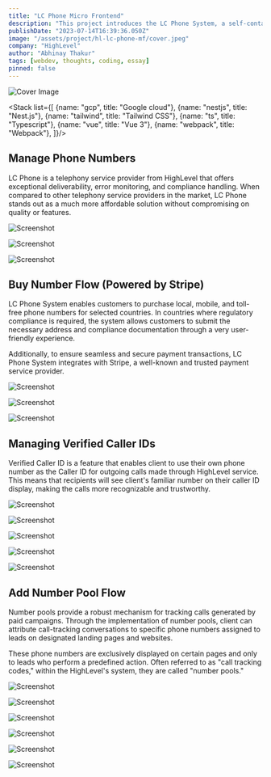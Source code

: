 ```yaml
---
title: "LC Phone Micro Frontend"
description: "This project introduces the LC Phone System, a self-contained HighLevel web app built on micro frontend architecture to manage telephony functionalities."
publishDate: "2023-07-14T16:39:36.050Z"
image: "/assets/project/hl-lc-phone-mf/cover.jpeg"
company: "HighLevel"
author: "Abhinay Thakur"
tags: [webdev, thoughts, coding, essay]
pinned: false
---
```


![Cover Image](/assets/project/hl-lc-phone-mf/cover.jpeg)

<Stack list={[
  {name: "gcp", title: "Google cloud"},
  {name: "nestjs", title: "Nest.js"},
  {name: "tailwind", title: "Tailwind CSS"},
  {name: "ts", title: "Typescript"},
  {name: "vue", title: "Vue 3"},
  {name: "webpack", title: "Webpack"},
]}/>

## Manage Phone Numbers

LC Phone is a telephony service provider from HighLevel that offers exceptional deliverability, error monitoring, and compliance handling. When compared to other telephony service providers in the market, LC Phone stands out as a much more affordable solution without compromising on quality or features.

<p><img src="/assets/project/hl-lc-phone-mf/ss1.png" alt="Screenshot" class="project-screenshot"/></p>

<p><img src="/assets/project/hl-lc-phone-mf/ss2.png" alt="Screenshot" class="project-screenshot"/></p>

<p><img src="/assets/project/hl-lc-phone-mf/ss3.png" alt="Screenshot" class="project-screenshot"/></p>

## Buy Number Flow (Powered by Stripe)

LC Phone System enables customers to purchase local, mobile, and toll-free phone numbers for selected countries. In countries where regulatory compliance is required, the system allows customers to submit the necessary address and compliance documentation through a very user-friendly experience.

Additionally, to ensure seamless and secure payment transactions, LC Phone System integrates with Stripe, a well-known and trusted payment service provider.

<p><img src="/assets/project/hl-lc-phone-mf/ss4.png" alt="Screenshot" class="project-screenshot"/></p>

<p><img src="/assets/project/hl-lc-phone-mf/ss5.png" alt="Screenshot" class="project-screenshot"/></p>

<p><img src="/assets/project/hl-lc-phone-mf/ss6.png" alt="Screenshot" class="project-screenshot"/></p>

## Managing Verified Caller IDs

Verified Caller ID is a feature that enables client to use their own phone number as the Caller ID for outgoing calls made through HighLevel service. This means that recipients will see client's familiar number on their caller ID display, making the calls more recognizable and trustworthy.

<p><img src="/assets/project/hl-lc-phone-mf/ss7.png" alt="Screenshot" class="project-screenshot"/></p>

<p><img src="/assets/project/hl-lc-phone-mf/ss8.png" alt="Screenshot" class="project-screenshot"/></p>

<p><img src="/assets/project/hl-lc-phone-mf/ss9.png" alt="Screenshot" class="project-screenshot"/></p>

<p><img src="/assets/project/hl-lc-phone-mf/ss10.png" alt="Screenshot" class="project-screenshot"/></p>

<p><img src="/assets/project/hl-lc-phone-mf/ss11.png" alt="Screenshot" class="project-screenshot"/></p>

## Add Number Pool Flow

Number pools provide a robust mechanism for tracking calls generated by paid campaigns. Through the implementation of number pools, client can attribute call-tracking conversations to specific phone numbers assigned to leads on designated landing pages and websites.

These phone numbers are exclusively displayed on certain pages and only to leads who perform a predefined action. Often referred to as "call tracking codes," within the HighLevel's system, they are called "number pools."

<p><img src="/assets/project/hl-lc-phone-mf/ss12.png" alt="Screenshot" class="project-screenshot"/></p>

<p><img src="/assets/project/hl-lc-phone-mf/ss13.png" alt="Screenshot" class="project-screenshot"/></p>

<p><img src="/assets/project/hl-lc-phone-mf/ss14.png" alt="Screenshot" class="project-screenshot"/></p>

<p><img src="/assets/project/hl-lc-phone-mf/ss15.png" alt="Screenshot" class="project-screenshot"/></p>

<p><img src="/assets/project/hl-lc-phone-mf/ss16.png" alt="Screenshot" class="project-screenshot"/></p>

<p><img src="/assets/project/hl-lc-phone-mf/ss17.png" alt="Screenshot" class="project-screenshot"/></p>
